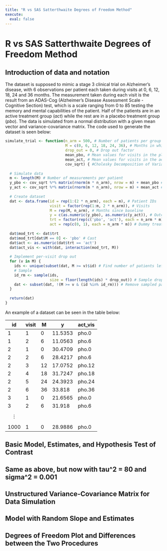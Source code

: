 ```yaml
---
title: "R vs SAS Satterthwaite Degrees of Freedom Method"
execute:
  eval: false
---
```


# R vs SAS Satterthwaite Degrees of Freedom Method

## Introduction of data and notation

The dataset is supposed to mimic a stage 3 clinical trial on Alzheimer's disease, with 6 observations per patient each taken during visits at 0, 6, 12, 18, 24 and 36 months. The measurement taken during each visit is the result from an ADAS-Cog (Alzheimer's Disease Assessment Scale - Cognitive Section) test, which is a scale ranging from 0 to 85 testing the memory and mental capabilities of the patient. Half of the patients are in an active treatment group ($act$) while the rest are in a placebo treatment group ($pbo$). The data is simulated from a normal distribution with a given mean vector and variance-covariance matrix. The code used to generate the dataset is seen below:

```r
simulate_trial <- function(n_arm = 500, # Number of patients per group
                           M = c(0, 6, 12, 18, 24, 36), # Months in which an observation is to be taken
                           drop_out = 0, # Drop out factor
                           mean_pbo, # Mean values for visits in the placebo group
                           mean_act, # Mean values for visits in the active group
                           cov_sqrt) { #Cholesky Decomposition of Variance-Covariance matrix
  
  # Simulate data
  m <- length(M) # Number of measurements per patient
  y_pbo <- cov_sqrt %*% matrix(rnorm(m * n_arm), nrow = m) + mean_pbo # Create the measurements for the placebo group
  y_act <- cov_sqrt %*% matrix(rnorm(m * n_arm), nrow = m) + mean_act # Create the measurements for the active group
  
  # Create dataset
  dat <- data.frame(id = rep(1:(2 * n_arm), each = m), # Patient IDs
                    visit = factor(rep(1:m, 2 * n_arm)), # Visits
                    M = rep(M, n_arm), # Months since baseline
                    y = c(as.numeric(y_pbo), as.numeric(y_act)), # Outcome measure
                    trt = factor(rep(c('pbo', 'act'), each = n_arm * m)), # Treatment arm
                    act = rep(c(0, 1), each = n_arm * m)) # Dummy treatment arm
  
  dat$mod_trt <- dat$trt
  dat$mod_trt[dat$M == 0] <- 'pbo' # Cast 
  dat$act <- as.numeric(dat$trt == 'act')
  dat$act_vis <- with(dat, interaction(mod_trt, M))
  
  # Implement per-visit drop out
  for (v in M) {
    ids <- unique(subset(dat, M >= v)$id) # Find number of patients left in study
    # Sample 
    id_rm <- sample(ids, 
                    size = floor(length(ids) * drop_out)) # Sample drop_out percentage of patients still in the study
    dat <- subset(dat, !(M >= v & (id %in% id_rm))) # Remove sampled patients from study
  }
  
  return(dat) 
}

```

An example of a dataset can be seen in the table below:

| id         | visit | M   | y       | act_vis |
|------------|-------|-----|---------|---------|
| 1          | 1     | 0   | 11.5353 | pho.0   |
| 1          | 2     | 6   | 11.0563 | pho.6   |
| 2          | 1     | 0   | 30.4709 | pho.0   |
| 2          | 2     | 6   | 28.4217 | pho.6   |
| 2          | 3     | 12  | 17.0752 | pho.12  |
| 2          | 4     | 18  | 31.7247 | pho.18  |
| 2          | 5     | 24  | 24.3923 | pho.24  |
| 2          | 6     | 36  | 33.818  | pho.36  |
| 3          | 1     | 0   | 21.6565 | pho.0   |
| 3          | 2     | 6   | 31.918  | pho.6   |
| $$\vdots$$ |       |     |         |         |
| 1000       | 1     | 0   | 28.9886 | pho.0   |

## Basic Model, Estimates, and Hypothesis Test of Contrast

## Same as above, but now with tau\^2 = 80 and sigma\^2 = 0.001

## Unstructured Variance-Covariance Matrix for Data Simulation

## Model with Random Slope and Estimates

## Degrees of Freedom Plot and Differences between the Two Procedures
